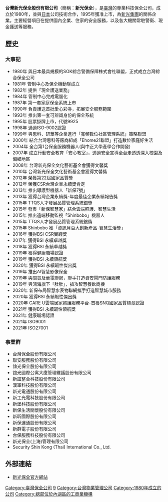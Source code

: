 {{Advert|time=2022-02-08T15:29:43+00:00}}
{{Infobox Company 
| company_name     = 台灣新光保全股份有限公司
| company_name_en  = Taiwan Shin Kong Security Co., Ltd.
| company_logo     = Taiwan Shin Kong Security logo.svg
| logo_size        = 150px
| company_type     = [[上市公司|公開上市]]
| market_information = {{twse|9925}}
| foundation       = 1980年
| location         = {{ROC-TW}}<br>[[臺北市|臺北市]][[內湖區|內湖區]]行愛路128號
| founder          = [[吳東進|吳東進]]
| key_people         = 董事長：[[林伯峰_(企業家)|林伯峰]]<br />總經理：洪國超
| industry           = 保全業 / 科技服務業
| industry         = 社會安全產業<br>科技服務業
| num_employees    = 6200名（含事業群）
| homepage         = [https://www.sks.com.tw/ www.sks.com.tw]
}}

'''台灣新光保全股份有限公司'''（簡稱：'''新光保全'''），是[[臺灣|臺灣]]的專業科技保全公司，成立於1980年，並與[[日本|日本]]{{tsl|ja|綜合警備保障|綜合警備保障}}公司技術合作，1995年獲准上市，為[[新光集團|新光集團]]的關係企業。主要經營項目在提供國內企業、住家的安全服務，以及各大機關常駐警衛、現金護送等服務。

== 歷史 ==
=== 大事記 ===
* 1980年 與日本最具規模的SOK綜合警備保障株式會社聯盟，正式成立台灣綜合保全公司
* 1981年 管制中心及保全機動隊成立
* 1982年 提供「現金護送業務」
* 1984年 管制中心完成電腦化
* 1987年 第一套家庭保全系統上市
* 1990年 負責護送首批愛心彩券，拓展安全服務範圍
* 1993年 推出第一套可辨識身份的保全系統
* 1995年 股票掛牌上市，代號9925
* 1998年 通過ISO-9002認證
* 1999年 與思科、研華等企業進行「寬頻數位社區管理系統」策略聯盟
* 2000年 結合台灣思科等廠商組成「Ehome21聯盟」打造數位家庭好生活
* 2004年 全台第1台保全服務機器人(與中正大學產學合作開發)
* 2007年 成立行動安全教育「安心教室」，透過安全宣導全台走透透深入校園及偏鄉地區
* 2008年 台灣新光保全文化藝術基金會獲得文馨獎
* 2010年 台灣新光保全文化藝術基金會獲得文馨獎
* 2012年 榮獲第22屆國家品質獎
* 2012年 榮獲CSR台灣企業永續獎肯定 
* 2013年 推出導護型機器人「新保7號」
* 2013年 獲得台灣企業永續獎-年度最佳企業永續報告獎
* 2015年 TTQS人才發展品質管理系統銀獎
* 2015年 發表「新保智慧家」結合雲端照護、智慧生活
* 2015年 推出遠端移動監視「Shinbobo」機器人
* 2015年 TTQS人才發展品質管理系統銀獎
* 2015年 Shinbobo 獲「資訊月百大創新產品-智慧生活獎」
* 2016年 獲得BSI CSR實踐獎
* 2017年 獲得BSI 永續卓越獎
* 2018年 獲得BSI 永續卓越獎
* 2019年 獲得健康職場認證
* 2019年 獲得BSI 永續領航獎
* 2020年 獲得BSI 永續韌性傑出獎
* 2019年 推出AI智慧影像保全
* 2019年 與關貿及華電聯網，聯手打造資安閘門防護服務 
* 2019年 與鴻海旗下「肚肚」，搶攻智慧餐飲商機
* 2020年 新保布局智慧水表物聯網攜手打造智慧城市服務
* 2020年 獲得BSI 永續韌性傑出獎
* 2020年 CARE U雲端居家照護服務平台-首獲SNQ國家品質標章認證
* 2021年 獲得BSI 永續韌性領航獎
* 2021年 健康職場認證
* 2021年 ISO9001
* 2021年 ISO27001

=== 事業群 ===
* 台灣保全股份有限公司
* 聯安服務股份有限公司
* 誼光保全股份有限公司
* 誼光國際公寓大廈管理維護股份有限公司
* 新誼整合科技股份有限公司
* 漢軍科技股份有限公司
* 新光電通股份有限公司
* 新工光電科技股份有限公司
* 新堡科技股份有限公司
* 新保生活關懷股份有限公司
* 新昕國際股份有限公司
* 新保運通股份有限公司
* 新群電子股份有限公司
* 台保服務科技股份有限公司
* 新光保全(上海)管理有限公司
* Security Shin Kong (Thai) International Co., Ltd.

== 外部連結 ==
{{commonscat|Shin Kong Security Company}}
* {{Zh-tw}}[https://www.sks.com.tw/ 新光保全官方網站] {{Wayback|url=https://www.sks.com.tw/ |date=20211221041305 }}

[[Category:臺灣保全公司|Category:臺灣保全公司]]
[[Category:臺灣證券交易所上市公司|9]]
[[Category:台灣物業管理公司|Category:台灣物業管理公司]]
[[Category:1980年成立的公司|Category:1980年成立的公司]]
[[Category:總部位於內湖區的工商業機構|Category:總部位於內湖區的工商業機構]]